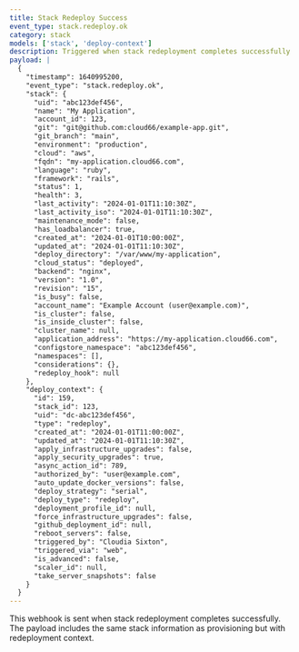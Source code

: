 ```yaml
---
title: Stack Redeploy Success
event_type: stack.redeploy.ok
category: stack
models: ['stack', 'deploy-context']
description: Triggered when stack redeployment completes successfully
payload: |
  {
    "timestamp": 1640995200,
    "event_type": "stack.redeploy.ok",
    "stack": {
      "uid": "abc123def456",
      "name": "My Application",
      "account_id": 123,
      "git": "git@github.com:cloud66/example-app.git",
      "git_branch": "main",
      "environment": "production",
      "cloud": "aws",
      "fqdn": "my-application.cloud66.com",
      "language": "ruby",
      "framework": "rails",
      "status": 1,
      "health": 3,
      "last_activity": "2024-01-01T11:10:30Z",
      "last_activity_iso": "2024-01-01T11:10:30Z",
      "maintenance_mode": false,
      "has_loadbalancer": true,
      "created_at": "2024-01-01T10:00:00Z",
      "updated_at": "2024-01-01T11:10:30Z",
      "deploy_directory": "/var/www/my-application",
      "cloud_status": "deployed",
      "backend": "nginx",
      "version": "1.0",
      "revision": "15",
      "is_busy": false,
      "account_name": "Example Account (user@example.com)",
      "is_cluster": false,
      "is_inside_cluster": false,
      "cluster_name": null,
      "application_address": "https://my-application.cloud66.com",
      "configstore_namespace": "abc123def456",
      "namespaces": [],
      "considerations": {},
      "redeploy_hook": null
    },
    "deploy_context": {
      "id": 159,
      "stack_id": 123,
      "uid": "dc-abc123def456",
      "type": "redeploy",
      "created_at": "2024-01-01T11:00:00Z",
      "updated_at": "2024-01-01T11:10:30Z",
      "apply_infrastructure_upgrades": false,
      "apply_security_upgrades": true,
      "async_action_id": 789,
      "authorized_by": "user@example.com",
      "auto_update_docker_versions": false,
      "deploy_strategy": "serial",
      "deploy_type": "redeploy",
      "deployment_profile_id": null,
      "force_infrastructure_upgrades": false,
      "github_deployment_id": null,
      "reboot_servers": false,
      "triggered_by": "Cloudia Sixton",
      "triggered_via": "web",
      "is_advanced": false,
      "scaler_id": null,
      "take_server_snapshots": false
    }
  }
---
```


This webhook is sent when stack redeployment completes successfully. The payload includes the same stack information as provisioning but with redeployment context.